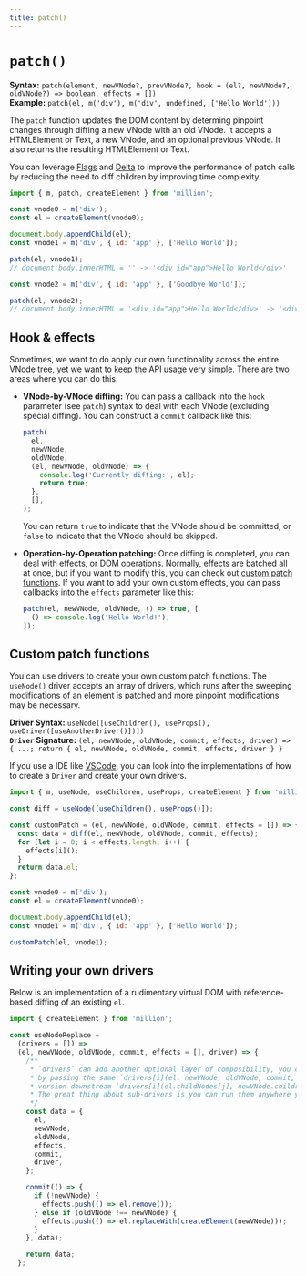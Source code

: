 ```yaml
---
title: patch()
---
```


# `patch()`

**Syntax:** `patch(element, newVNode?, prevVNode?, hook = (el?, newVNode?, oldVNode?) => boolean, effects = [])`\
**Example:** `patch(el, m('div'), m('div', undefined, ['Hello World']))`

The `patch` function updates the DOM content by determing pinpoint changes through diffing a new VNode with an old VNode. It accepts a HTMLElement or Text, a new VNode, and an optional previous VNode. It also returns the resulting HTMLElement or Text.

You can leverage [Flags](/docs/api/advanced/flags) and [Delta](/docs/api/advanced/delta) to improve the performance of patch calls by reducing the need to diff children by improving time complexity.

```js
import { m, patch, createElement } from 'million';

const vnode0 = m('div');
const el = createElement(vnode0);

document.body.appendChild(el);
const vnode1 = m('div', { id: 'app' }, ['Hello World']);

patch(el, vnode1);
// document.body.innerHTML = '' -> '<div id="app">Hello World</div>'

const vnode2 = m('div', { id: 'app' }, ['Goodbye World']);

patch(el, vnode2);
// document.body.innerHTML = '<div id="app">Hello World</div>' -> '<div id="app">Goodbye World</div>'
```

## Hook & effects

Sometimes, we want to do apply our own functionality across the entire VNode tree, yet we want to keep the API usage very simple. There are two areas where you can do this:

- **VNode-by-VNode diffing:** You can pass a callback into the `hook` parameter (see `patch`) syntax to deal with each VNode (excluding special diffing). You can construct a `commit` callback like this:

  ```js
  patch(
    el,
    newVNode,
    oldVNode,
    (el, newVNode, oldVNode) => {
      console.log('Currently diffing:', el);
      return true;
    },
    [],
  );
  ```

  You can return `true` to indicate that the VNode should be committed, or `false` to indicate that the VNode should be skipped.

- **Operation-by-Operation patching:** Once diffing is completed, you can deal with effects, or DOM operations. Normally, effects are batched all at once, but if you want to modify this, you can check out [custom patch functions](#custom-patch-functions). If you want to add your own custom effects, you can pass callbacks into the `effects` parameter like this:

  ```js
  patch(el, newVNode, oldVNode, () => true, [
    () => console.log('Hello World!'),
  ]);
  ```

## Custom patch functions

You can use drivers to create your own custom patch functions. The `useNode()` driver accepts an array of drivers, which runs after the sweeping modifications of an element is patched and more pinpoint modifications may be necessary.

**Driver Syntax:** `useNode([useChildren(), useProps(), useDriver([useAnotherDriver()])])`\
**`Driver` Signature:** `(el, newVNode, oldVNode, commit, effects, driver) => { ...; return { el, newVNode, oldVNode, commit, effects, driver } }`

If you use a IDE like [VSCode](https://code.visualstudio.com/), you can look into the implementations of how to create a `Driver` and create your own drivers.

```js
import { m, useNode, useChildren, useProps, createElement } from 'million';

const diff = useNode([useChildren(), useProps()]);

const customPatch = (el, newVNode, oldVNode, commit, effects = []) => {
  const data = diff(el, newVNode, oldVNode, commit, effects);
  for (let i = 0; i < effects.length; i++) {
    effects[i]();
  }
  return data.el;
};

const vnode0 = m('div');
const el = createElement(vnode0);

document.body.appendChild(el);
const vnode1 = m('div', { id: 'app' }, ['Hello World']);

customPatch(el, vnode1);
```

## Writing your own drivers

Below is an implementation of a rudimentary virtual DOM with reference-based diffing of an existing `el`.

```js
import { createElement } from 'million';

const useNodeReplace =
  (drivers = []) =>
  (el, newVNode, oldVNode, commit, effects = [], driver) => {
    /**
     * `drivers` can add another optional layer of composibility, you can run the drivers
     * by passing the same `drivers[i](el, newVNode, oldVNode, commit, effects, driver)`, or a manipulated
     * version downstream `drivers[i](el.childNodes[j], newVNode.children[j], undefined, commit, effects, driver)`.
     * The great thing about sub-drivers is you can run them anywhere you want inside the driver!
     */
    const data = {
      el,
      newVNode,
      oldVNode,
      effects,
      commit,
      driver,
    };

    commit(() => {
      if (!newVNode) {
        effects.push(() => el.remove());
      } else if (oldVNode !== newVNode) {
        effects.push(() => el.replaceWith(createElement(newVNode)));
      }
    }, data);

    return data;
  };
```

